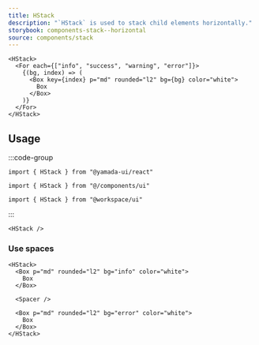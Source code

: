 ```yaml
---
title: HStack
description: "`HStack` is used to stack child elements horizontally."
storybook: components-stack--horizontal
source: components/stack
---
```


```tsx preview
<HStack>
  <For each={["info", "success", "warning", "error"]}>
    {(bg, index) => (
      <Box key={index} p="md" rounded="l2" bg={bg} color="white">
        Box
      </Box>
    )}
  </For>
</HStack>
```

## Usage

:::code-group

```tsx [package]
import { HStack } from "@yamada-ui/react"
```

```tsx [alias]
import { HStack } from "@/components/ui"
```

```tsx [monorepo]
import { HStack } from "@workspace/ui"
```

:::

```tsx
<HStack />
```

### Use spaces

```tsx preview
<HStack>
  <Box p="md" rounded="l2" bg="info" color="white">
    Box
  </Box>

  <Spacer />

  <Box p="md" rounded="l2" bg="error" color="white">
    Box
  </Box>
</HStack>
```
